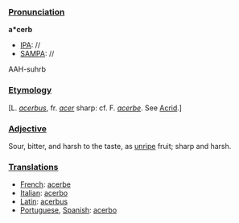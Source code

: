 ===[[Pronunciation]]===

'''a*cerb'''
*[[IPA]]: //
*[[SAMPA]]: //
AAH-suhrb
===[[Etymology]]===

[L. ''[[acerbus]]'', fr. ''[[acer]]'' sharp: cf. F. ''[[acerbe]]''. See [[Acrid]].]
===[[Adjective]]===

Sour, bitter, and harsh to the taste, as [[unripe]] fruit; sharp and harsh.
===[[Translations]]===

*[[French]]: [[acerbe]]
*[[Italian]]: [[acerbo]]
*[[Latin]]: [[acerbus]]
*[[Portuguese]], [[Spanish]]: [[acerbo]]